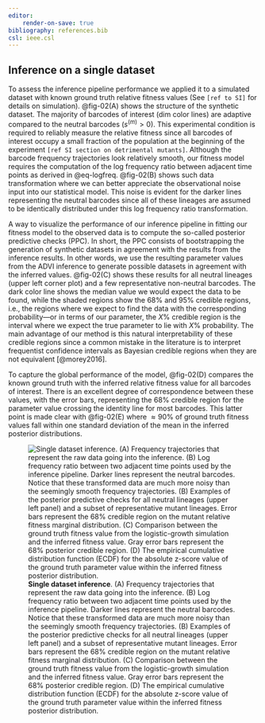 ```yaml
---
editor:
    render-on-save: true
bibliography: references.bib
csl: ieee.csl
---
```


## Inference on a single dataset

To assess the inference pipeline performance we applied it to a simulated
dataset with known ground truth relative fitness values (See `[ref to SI]` for
details on simulation). @fig-02(A) shows the structure of the synthetic dataset.
The majority of barcodes of interest (dim color lines) are adaptive compared to
the neutral barcodes ($s^{(m)} > 0$). This experimental condition is required to
reliably measure the relative fitness since all barcodes of interest occupy a
small fraction of the population at the beginning of the experiment `[ref SI
section on detrimental mutants]`. Although the barcode frequency trajectories
look relatively smooth, our fitness model requires the computation of the log
frequency ratio between adjacent time points as derived in @eq-logfreq.
@fig-02(B) shows such data transformation where we can better appreciate the
observational noise input into our statistical model. This noise is
evident for the darker lines representing the neutral barcodes since
all of these lineages are assumed to be identically distributed under this log
frequency ratio transformation.

A way to visualize the performance of our inference pipeline in fitting our
fitness model to the observed data is to compute the so-called posterior
predictive checks (PPC). In short, the PPC consists of bootstrapping the
generation of synthetic datasets in agreement with the results from the
inference results. In other words, we use the resulting parameter values from
the ADVI inference to generate possible datasets in agreement with the inferred
values. @fig-02(C) shows these results for all neutral lineages (upper left
corner plot) and a few representative non-neutral barcodes. The dark color line
shows the median value we would expect the data to be found, while the shaded
regions show the 68\% and 95\% credible regions, i.e., the regions where we
expect to find the data with the corresponding probability---or in terms of our
parameter, the $X\%$ credible region is the interval where we expect the true
parameter to lie with $X\%$ probability. The main advantage of our method is
this natural interpretability of these credible regions since a common mistake
in the literature is to interpret frequentist confidence intervals as Bayesian
credible regions when they are not equivalent [@morey2016].

To capture the global performance of the model, @fig-02(D) compares the known
ground truth with the inferred relative fitness value for all barcodes of
interest. There is an excellent degree of correspondence between these values,
with the error bars, representing the 68\% credible region for the parameter
value crossing the identity line for most barcodes. This latter point is made
clear with @fig-02(E) where $\approx 90\%$ of ground truth fitness values fall
within one standard deviation of the mean in the inferred posterior
distributions.

![**Single dataset inference**. (A) Frequency trajectories that represent the
raw data going into the inference. (B) Log frequency ratio between two adjacent
time points used by the inference pipeline. Darker lines represent the neutral
barcodes. Notice that these transformed data are much more noisy than the
seemingly smooth frequency trajectories. (B) Examples of the posterior
predictive checks for all neutral lineages (upper left panel) and a subset of
representative mutant lineages. Error bars represent the 68\% credible region on
the mutant relative fitness marginal distribution. (C) Comparison between the
ground truth fitness value from the logistic-growth simulation and the inferred
fitness value. Gray error bars represent the 68\% posterior credible region. (D)
The empirical cumulative distribution function (ECDF) for the absolute z-score
value of the ground truth parameter value within the inferred fitness
posterior distribution.](./figs/fig02){#fig-02}